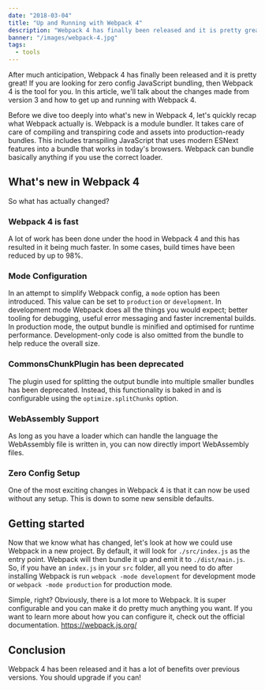 ```yaml
---
date: "2018-03-04"
title: "Up and Running with Webpack 4"
description: "Webpack 4 has finally been released and it is pretty great! If you are looking for zero config JavaScript bundling, then Webpack 4 is the tool for you!"
banner: "/images/webpack-4.jpg"
tags:
  - tools
---
```


After much anticipation, Webpack 4 has finally been released and it is pretty great! If you are looking for zero config JavaScript bundling, then Webpack 4 is the tool for you. In this article, we'll talk about the changes made from version 3 and how to get up and running with Webpack 4.

Before we dive too deeply into what's new in Webpack 4, let's quickly recap what Webpack actually is. Webpack is a module bundler. It takes care of care of compiling and transpiring code and assets into production-ready bundles. This includes transpiling JavaScript that uses modern ESNext features into a bundle that works in today's browsers. Webpack can bundle basically anything if you use the correct loader.

## What's new in Webpack 4

So what has actually changed?

### Webpack 4 is fast

A lot of work has been done under the hood in Webpack 4 and this has resulted in it being much faster. In some cases, build times have been reduced by up to 98%.

### Mode Configuration

In an attempt to simplify Webpack config, a `mode` option has been introduced. This value can be set to `production` or `development`. In development mode Webpack does all the things you would expect; better tooling for debugging, useful error messaging and faster incremental builds. In production mode, the output bundle is minified and optimised for runtime performance. Development-only code is also omitted from the bundle to help reduce the overall size.

### CommonsChunkPlugin has been deprecated

The plugin used for splitting the output bundle into multiple smaller bundles has been deprecated. Instead, this functionality is baked in and is configurable using the `optimize.splitChunks` option.

### WebAssembly Support

As long as you have a loader which can handle the language the WebAssembly file is written in, you can now directly import WebAssembly files.

### Zero Config Setup

One of the most exciting changes in Webpack 4 is that it can now be used without any setup. This is down to some new sensible defaults.

## Getting started

Now that we know what has changed, let's look at how we could use Webpack in a new project. By default, it will look for `./src/index.js` as the entry point. Webpack will then bundle it up and emit it to `./dist/main.js`. So, if you have an `index.js` in your `src` folder, all you need to do after installing Webpack is run `webpack -mode development` for development mode or `webpack -mode production` for production mode.

Simple, right? Obviously, there is a lot more to Webpack. It is super configurable and you can make it do pretty much anything you want. If you want to learn more about how you can configure it, check out the official documentation. https://webpack.js.org/

## Conclusion

Webpack 4 has been released and it has a lot of benefits over previous versions. You should upgrade if you can!
